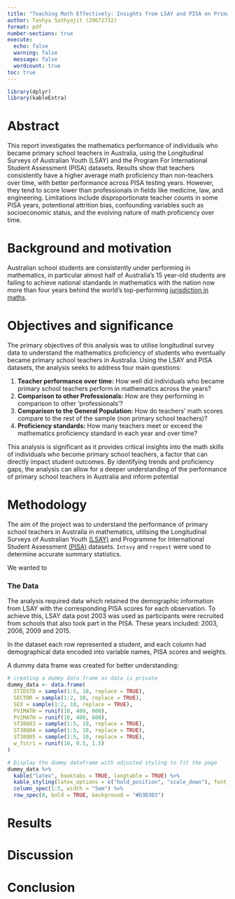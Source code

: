 ```yaml
---
title: "Teaching Math Effectively: Insights from LSAY and PISA on Primary Teacher Proficiency"
author: Tashya Sathyajit (29672732)
format: pdf
number-sections: true
execute: 
  echo: false
  warning: false
  message: false
  wordcount: true
toc: true
---
```


```r
library(dplyr)
library(kableExtra)
```

# Abstract

This report investigates the mathematics performance of individuals who became primary school teachers in Australia, using the Longitudinal Surveys of Australian Youth (LSAY) and the Program For International Student Assessment (PISA) datasets. Results show that teachers consistently have a higher average math proficiency than non-teachers over time, with better performance across PISA testing years. However, they tend to score lower than professionals in fields like medicine, law, and engineering. Limitations include disproportionate teacher counts in some PISA years, potentional attrition bias, confounding variables such as socioeconomic status, and the evolving nature of math proficiency over time.

# Background and motivation

Australian school students are consistently under performing in mathematics, in particular almost half of Australia's 15 year-old students are failing to achieve national standards in mathematics with the nation now more than four years behind the world's top-performing [jurisdiction in maths](https://www.theage.com.au/national/victoria/australian-school-students-more-than-four-years-behind-in-maths-20231204-p5eosl.html).



# Objectives and significance

The primary objectives of this analysis was to utilise longitudinal survey data to understand  the mathematics proficiency of students who eventually became primary school teachers in Australia. Using the LSAY and PISA datasets, the analysis seeks to address four main questions:

1. **Teacher performance over time:** How well did individuals who became primary school teachers perform in mathematics across the years?
2. **Comparison to other Professionals:** How are they performing in comparison to other 'professionals'?
3. **Comparison to the General Population:** How do teachers' math scores compare to the rest of the sample (non primary school teachers)?
4. **Proficiency standards:** How many teachers meet or exceed the mathematics proficiency standard in each year and over time?

This analysis is significant as it provides critical insights into the math skills of individuals who become primary school teachers, a factor that can directly impact student outcomes. By identifying trends and proficiency gaps, the analysis can allow for a deeper understanding of the performance of primary school teachers in Australia and inform potential

# Methodology

The aim of the project was to understand the performance of primary school teachers in Australia in mathematics, utilising the Longitudinal Surveys of Australian Youth [(LSAY)](https://www.lsay.edu.au/) and Programme for International Student Assessment [(PISA)](https://www.oecd.org/en/about/programmes/pisa.html) datasets. `Intsvy` and `rrepest` were used to determine accurate summary statistics.

We wanted to 


### The Data

The analysis required data which retained the demographic information from LSAY with the corresponding PISA scores for each observation. To achieve this, LSAY data post 2003 was used as participants were recruited from schools that also took part in the PISA. These years included: 2003, 2006, 2009 and 2015.

In the dataset each row represented a student, and each column had demographical data encoded into variable names, PISA scores and weights.

A dummy data frame was created for better understanding:

```r
# creating a dummy data frame as data is private
dummy_data <- data.frame(
  STIDSTD = sample(1:5, 10, replace = TRUE),
  SECTOR = sample(1:2, 10, replace = TRUE),
  SEX = sample(1:2, 10, replace = TRUE),
  PV1MATH = runif(10, 400, 600),
  PV2MATH = runif(10, 400, 600),
  ST38Q03 = sample(1:5, 10, replace = TRUE),
  ST38Q04 = sample(1:5, 10, replace = TRUE),
  ST38Q05 = sample(1:5, 10, replace = TRUE),
  w_fstr1 = runif(10, 0.5, 1.5)
)

# Display the dummy dataframe with adjusted styling to fit the page
dummy_data %>%
  kable("latex", booktabs = TRUE, longtable = TRUE) %>%
  kable_styling(latex_options = c("hold_position", "scale_down"), font_size = 8) %>%
  column_spec(1:5, width = "5em") %>%
  row_spec(0, bold = TRUE, background = "#D3D3D3")
```


# Results

# Discussion

# Conclusion

